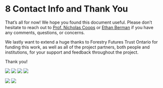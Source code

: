 # **8** Contact Info and Thank You {-#contact}

That's all for now! We hope you found this document useful. Please don't hesitate to reach out to [Prof. Nicholas Coops](mailto:nicholas.coops@ubc.ca) or [Ethan Berman](mailto:ethan.berman@ubc.ca) if you have any comments, questions, or concerns.

We lastly want to extend a huge thanks to Forestry Futures Trust Ontario for funding this work, as well as all of the project partners, both people and institutions, for your support and feedback throughout the project.

Thank you!

![](logo1.png)
![](logoirss.png)
![](logoubc.png)
![](logo2.png)

![](logo3.png)
![](logo4.png)
